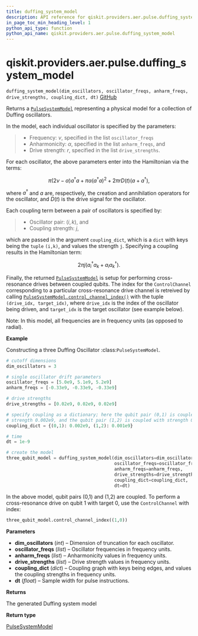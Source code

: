 ```yaml
---
title: duffing_system_model
description: API reference for qiskit.providers.aer.pulse.duffing_system_model
in_page_toc_min_heading_level: 1
python_api_type: function
python_api_name: qiskit.providers.aer.pulse.duffing_system_model
---
```


# qiskit.providers.aer.pulse.duffing\_system\_model

<span id="qiskit.providers.aer.pulse.duffing_system_model" />

`duffing_system_model(dim_oscillators, oscillator_freqs, anharm_freqs, drive_strengths, coupling_dict, dt)` [GitHub](https://github.com/qiskit/qiskit-aer/tree/stable/0.8/qiskit/providers/aer/pulse/system_models/duffing_model_generators.py "view source code")

Returns a [`PulseSystemModel`](qiskit.providers.aer.pulse.PulseSystemModel "qiskit.providers.aer.pulse.PulseSystemModel") representing a physical model for a collection of Duffing oscillators.

In the model, each individual oscillator is specified by the parameters:

> *   Frequency: $\nu$, specified in the list `oscillator_freqs`
> *   Anharmonicity: $\alpha$, specified in the list `anharm_freqs`, and
> *   Drive strength: $r$, specified in the list `drive_strengths`.

For each oscillator, the above parameters enter into the Hamiltonian via the terms:

$$
\pi(2 \nu - \alpha)a^\dagger a +
\pi \alpha (a^\dagger a)^2 + 2 \pi r D(t) (a + a^\dagger),
$$

where $a^\dagger$ and $a$ are, respectively, the creation and annihilation operators for the oscillator, and $D(t)$ is the drive signal for the oscillator.

Each coupling term between a pair of oscillators is specified by:

> *   Oscillator pair: $(i,k)$, and
> *   Coupling strength: $j$,

which are passed in the argument `coupling_dict`, which is a `dict` with keys being the `tuple` `(i,k)`, and values the strength `j`. Specifying a coupling results in the Hamiltonian term:

$$
2 \pi j (a_i^\dagger a_k + a_i a_k^\dagger).
$$

Finally, the returned [`PulseSystemModel`](qiskit.providers.aer.pulse.PulseSystemModel "qiskit.providers.aer.pulse.PulseSystemModel") is setup for performing cross-resonance drives between coupled qubits. The index for the `ControlChannel` corresponding to a particular cross-resonance drive channel is retreived by calling [`PulseSystemModel.control_channel_index()`](qiskit.providers.aer.pulse.PulseSystemModel#control_channel_index "qiskit.providers.aer.pulse.PulseSystemModel.control_channel_index") with the tuple `(drive_idx, target_idx)`, where `drive_idx` is the index of the oscillator being driven, and `target_idx` is the target oscillator (see example below).

Note: In this model, all frequencies are in frequency units (as opposed to radial).

**Example**

Constructing a three Duffing Oscillator :class:`PulseSystemModel`.

```python
# cutoff dimensions
dim_oscillators = 3

# single oscillator drift parameters
oscillator_freqs = [5.0e9, 5.1e9, 5.2e9]
anharm_freqs = [-0.33e9, -0.33e9, -0.33e9]

# drive strengths
drive_strengths = [0.02e9, 0.02e9, 0.02e9]

# specify coupling as a dictionary; here the qubit pair (0,1) is coupled with
# strength 0.002e9, and the qubit pair (1,2) is coupled with strength 0.001e9
coupling_dict = {(0,1): 0.002e9, (1,2): 0.001e9}

# time
dt = 1e-9

# create the model
three_qubit_model = duffing_system_model(dim_oscillators=dim_oscillators,
                                         oscillator_freqs=oscillator_freqs,
                                         anharm_freqs=anharm_freqs,
                                         drive_strengths=drive_strengths,
                                         coupling_dict=coupling_dict,
                                         dt=dt)
```

In the above model, qubit pairs (0,1) and (1,2) are coupled. To perform a cross-resonance drive on qubit 1 with target 0, use the `ControlChannel` with index:

```python
three_qubit_model.control_channel_index((1,0))
```

**Parameters**

*   **dim\_oscillators** (*int*) – Dimension of truncation for each oscillator.
*   **oscillator\_freqs** (*list*) – Oscillator frequencies in frequency units.
*   **anharm\_freqs** (*list*) – Anharmonicity values in frequency units.
*   **drive\_strengths** (*list*) – Drive strength values in frequency units.
*   **coupling\_dict** (*dict*) – Coupling graph with keys being edges, and values the coupling strengths in frequency units.
*   **dt** (*float*) – Sample width for pulse instructions.

**Returns**

The generated Duffing system model

**Return type**

[PulseSystemModel](qiskit.providers.aer.pulse.PulseSystemModel "qiskit.providers.aer.pulse.PulseSystemModel")

